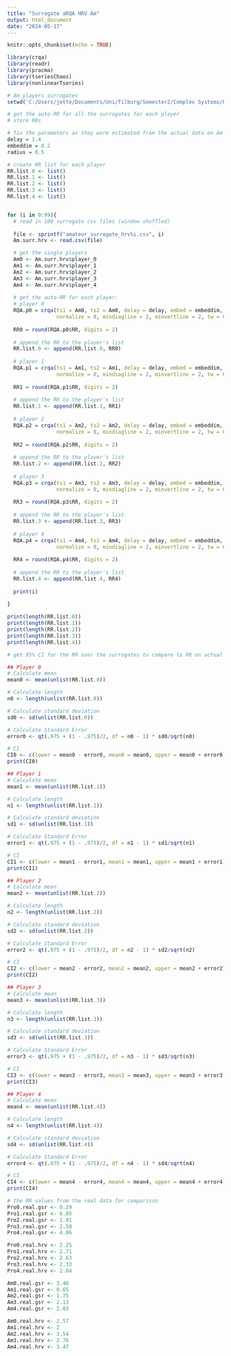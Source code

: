 ---
title: "Surrogate aRQA HRV Am"
output: html_document
date: "2024-05-17"
---

```{r setup, include=FALSE}
knitr::opts_chunk$set(echo = TRUE)
```


```{r results='hide', message=FALSE, warning=FALSE}
library(crqa)
library(readr)
library(pracma)
library(tseriesChaos)
library(nonlinearTseries)

```

```{r}

# Am players surrogates 
setwd('C:/Users/jette/Documents/Uni/Tilburg/Semester2/Complex Systems/Project CS/surrogates/amateur_surrogates/HRV')

# get the auto-RR for all the surrogates for each player 
# store RRs 

# fix the parameters as they were estimated from the actual data on Am's HRV
delay = 1.4
embeddim = 8.2
radius = 0.5

# create RR list for each player 
RR.list.0 <- list()
RR.list.1 <- list()
RR.list.2 <- list()
RR.list.3 <- list()
RR.list.4 <- list()


for (i in 0:99){
  # read in 100 surrogate csv files (window shuffled) 
  
  file <- sprintf("amateur_surrogate_hrv%i.csv", i)
  Am.surr.hrv <- read.csv(file)

  # get the single players 
  Am0 <- Am.surr.hrv$player_0
  Am1 <- Am.surr.hrv$player_1
  Am2 <- Am.surr.hrv$player_2
  Am3 <- Am.surr.hrv$player_3
  Am4 <- Am.surr.hrv$player_4
  
  # get the auto-RR for each player:
  # player 0
  RQA.p0 = crqa(ts1 = Am0, ts2 = Am0, delay = delay, embed = embeddim, rescale = 1, radius = radius, 
                normalize = 0, mindiagline = 2, minvertline = 2, tw = 0, whiteline = FALSE, recpt = FALSE)
  
  RR0 = round(RQA.p0$RR, digits = 2)
  
  # append the RR to the player's list 
  RR.list.0 <- append(RR.list.0, RR0)
  
  # player 1
  RQA.p1 = crqa(ts1 = Am1, ts2 = Am1, delay = delay, embed = embeddim, rescale = 1, radius = radius, 
                normalize = 0, mindiagline = 2, minvertline = 2, tw = 0, whiteline = FALSE, recpt = FALSE)
  
  RR1 = round(RQA.p1$RR, digits = 2)
  
  # append the RR to the player's list 
  RR.list.1 <- append(RR.list.1, RR1)
  
  # player 2
  RQA.p2 = crqa(ts1 = Am2, ts2 = Am2, delay = delay, embed = embeddim, rescale = 1, radius = radius, 
                normalize = 0, mindiagline = 2, minvertline = 2, tw = 0, whiteline = FALSE, recpt = FALSE)
  
  RR2 = round(RQA.p2$RR, digits = 2)
  
  # append the RR to the player's list 
  RR.list.2 <- append(RR.list.2, RR2)
  
  # player 3
  RQA.p3 = crqa(ts1 = Am3, ts2 = Am3, delay = delay, embed = embeddim, rescale = 1, radius = radius, 
                normalize = 0, mindiagline = 2, minvertline = 2, tw = 0, whiteline = FALSE, recpt = FALSE)
  
  RR3 = round(RQA.p3$RR, digits = 2)
  
  # append the RR to the player's list 
  RR.list.3 <- append(RR.list.3, RR3)
  
  # player 4
  RQA.p4 = crqa(ts1 = Am4, ts2 = Am4, delay = delay, embed = embeddim, rescale = 1, radius = radius, 
                normalize = 0, mindiagline = 2, minvertline = 2, tw = 0, whiteline = FALSE, recpt = FALSE)
  
  RR4 = round(RQA.p4$RR, digits = 2)
  
  # append the RR to the player's list 
  RR.list.4 <- append(RR.list.4, RR4)
  
  print(i)
  
}

```


```{r}
print(length(RR.list.0))
print(length(RR.list.1))
print(length(RR.list.2))
print(length(RR.list.3))
print(length(RR.list.4))
```

```{r}

# get 95% CI for the RR over the surrogates to compare to RR on actual data 

## Player 0 
# Calculate mean
mean0 <- mean(unlist(RR.list.0))

# Calculate length
n0 <- length(unlist(RR.list.0))

# Calculate standard deviation
sd0 <- sd(unlist(RR.list.0))

# Calculate Standard Error
error0 <- qt(.975 + (1 - .975)/2, df = n0 - 1) * sd0/sqrt(n0)

# CI
CI0 <- c(lower = mean0 - error0, mean0 = mean0, upper = mean0 + error0)
print(CI0)

```


```{r}

## Player 1
# Calculate mean
mean1 <- mean(unlist(RR.list.1))

# Calculate length
n1 <- length(unlist(RR.list.1))

# Calculate standard deviation
sd1 <- sd(unlist(RR.list.1))

# Calculate Standard Error
error1 <- qt(.975 + (1 - .975)/2, df = n1 - 1) * sd1/sqrt(n1)

# CI
CI1 <- c(lower = mean1 - error1, mean1 = mean1, upper = mean1 + error1)
print(CI1)

```

```{r}

## Player 2
# Calculate mean
mean2 <- mean(unlist(RR.list.2))

# Calculate length
n2 <- length(unlist(RR.list.2))

# Calculate standard deviation
sd2 <- sd(unlist(RR.list.2))

# Calculate Standard Error
error2 <- qt(.975 + (1 - .975)/2, df = n2 - 1) * sd2/sqrt(n2)

# CI
CI2 <- c(lower = mean2 - error2, mean2 = mean2, upper = mean2 + error2)
print(CI2)
```

```{r}

## Player 3
# Calculate mean
mean3 <- mean(unlist(RR.list.3))

# Calculate length
n3 <- length(unlist(RR.list.3))

# Calculate standard deviation
sd3 <- sd(unlist(RR.list.3))

# Calculate Standard Error
error3 <- qt(.975 + (1 - .975)/2, df = n3 - 1) * sd3/sqrt(n3)

# CI
CI3 <- c(lower = mean3 - error3, mean3 = mean3, upper = mean3 + error3)
print(CI3)


```

```{r}

## Player 4
# Calculate mean
mean4 <- mean(unlist(RR.list.4))

# Calculate length
n4 <- length(unlist(RR.list.4))

# Calculate standard deviation
sd4 <- sd(unlist(RR.list.4))

# Calculate Standard Error
error4 <- qt(.975 + (1 - .975)/2, df = n4 - 1) * sd4/sqrt(n4)

# CI
CI4 <- c(lower = mean4 - error4, mean4 = mean4, upper = mean4 + error4)
print(CI4)
```


```{r}

# the RR values from the real data for comparison 
Pro0.real.gsr <- 0.29
Pro1.real.gsr <- 6.85
Pro2.real.gsr <- 1.91
Pro3.real.gsr <- 2.50
Pro4.real.gsr <- 4.06

Pro0.real.hrv <- 2.25
Pro1.real.hrv <- 2.71
Pro2.real.hrv <- 2.63
Pro3.real.hrv <- 2.33
Pro4.real.hrv <- 2.04

Am0.real.gsr <- 3.46
Am1.real.gsr <- 0.65
Am2.real.gsr <- 1.75
Am3.real.gsr <- 2.13
Am4.real.gsr <- 2.03

Am0.real.hrv <- 2.57
Am1.real.hrv <- 2
Am2.real.hrv <- 3.54
Am3.real.hrv <- 2.76
Am4.real.hrv <- 3.47
```

